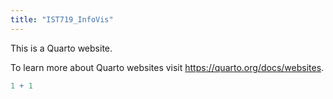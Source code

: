 ```yaml
---
title: "IST719_InfoVis"
---
```


This is a Quarto website.

To learn more about Quarto websites visit <https://quarto.org/docs/websites>.

```r
1 + 1
```
